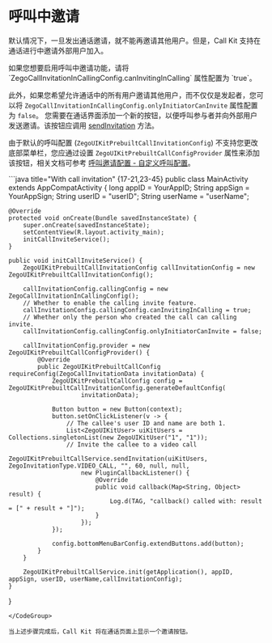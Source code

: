# 呼叫中邀请

默认情况下，一旦发出通话邀请，就不能再邀请其他用户。但是，Call Kit 支持在通话进行中邀请外部用户加入。

<Steps>
<Step title="启用功能">
如果您想要启用呼叫中邀请功能，请将 `ZegoCallInvitationInCallingConfig.canInvitingInCalling` 属性配置为 `true`。

此外，如果您希望允许通话中的所有用户邀请其他用户，而不仅仅是发起者，您可以将 `ZegoCallInvitationInCallingConfig.onlyInitiatorCanInvite` 属性配置为 `false`。
</Step>
<Step title="添加按钮">
您需要在通话界面添加一个新的按钮，以便呼叫参与者并向外部用户发送邀请。该按钮应调用 [sendInvitation](./../09-API%20Reference/01-API.mdx#sendinvitation) 方法。

由于默认的呼叫配置 (`ZegoUIKitPrebuiltCallInvitationConfig`) 不支持您更改底部菜单栏，您应通过设置 `ZegoUIKitPrebuiltCallConfigProvider` 属性来添加该按钮，相关文档可参考 [呼叫邀请配置 - 自定义呼叫配置](./Call%20invitation%20config.mdx#自定义呼叫配置)。
</Step>
</Steps>

<CodeGroup>
```java title="With call invitation" {17-21,23-45}
public class MainActivity extends AppCompatActivity {
    long appID = YourAppID;
    String appSign = YourAppSign;
    String userID = "userID";
    String userName = "userName";

    @Override
    protected void onCreate(Bundle savedInstanceState) {
        super.onCreate(savedInstanceState);
        setContentView(R.layout.activity_main);
        initCallInviteService();
    }

    public void initCallInviteService() {
        ZegoUIKitPrebuiltCallInvitationConfig callInvitationConfig = new ZegoUIKitPrebuiltCallInvitationConfig();

        callInvitationConfig.callingConfig = new ZegoCallInvitationInCallingConfig();
        // Whether to enable the calling invite feature.
        callInvitationConfig.callingConfig.canInvitingInCalling = true;
        // Whether only the person who created the call can calling invite.
        callInvitationConfig.callingConfig.onlyInitiatorCanInvite = false;

        callInvitationConfig.provider = new ZegoUIKitPrebuiltCallConfigProvider() {
            @Override
            public ZegoUIKitPrebuiltCallConfig requireConfig(ZegoCallInvitationData invitationData) {
                ZegoUIKitPrebuiltCallConfig config = ZegoUIKitPrebuiltCallInvitationConfig.generateDefaultConfig(
                        invitationData);

                Button button = new Button(context);
                button.setOnClickListener(v -> {
                    // The callee's user ID and name are both 1.
                    List<ZegoUIKitUser> uiKitUsers = Collections.singletonList(new ZegoUIKitUser("1", "1"));
                    // Invite the callee to a video call
                    ZegoUIKitPrebuiltCallService.sendInvitation(uiKitUsers, ZegoInvitationType.VIDEO_CALL, "", 60, null, null,
                        new PluginCallbackListener() {
                            @Override
                            public void callback(Map<String, Object> result) {
                                Log.d(TAG, "callback() called with: result = [" + result + "]");
                            }
                        });
                });

                config.bottomMenuBarConfig.extendButtons.add(button);
            }
        }

        ZegoUIKitPrebuiltCallService.init(getApplication(), appID, appSign, userID, userName,callInvitationConfig);
    }
}
```
</CodeGroup>

当上述步骤完成后，Call Kit 将在通话页面上显示一个邀请按钮。